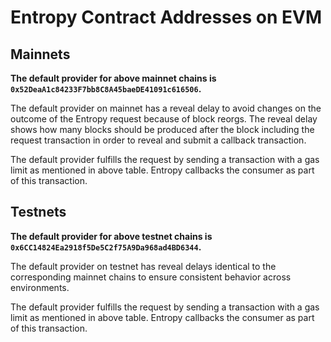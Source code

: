 
# Entropy Contract Addresses on EVM

## Mainnets

<EntropyDeployments
  networkName="mainnet"
  url={FORTUNA_API_URLS.MAINNET}
  showReveal={true}
/>

**The default provider for above mainnet chains is `0x52DeaA1c84233F7bb8C8A45baeDE41091c616506`.**

The default provider on mainnet has a reveal delay to avoid changes on the outcome of the Entropy request because of block reorgs.
The reveal delay shows how many blocks should be produced after the block including the request transaction in order to reveal and submit a callback transaction.

The default provider fulfills the request by sending a transaction with a gas limit as mentioned in above table. Entropy callbacks the consumer as part of this transaction.

## Testnets

<EntropyDeployments
  networkName="testnet"
  url={FORTUNA_API_URLS.TESTNET}
  showReveal={true}
/>

**The default provider for above testnet chains is `0x6CC14824Ea2918f5De5C2f75A9Da968ad4BD6344`.**

The default provider on testnet has reveal delays identical to the corresponding mainnet chains to ensure consistent behavior across environments.

The default provider fulfills the request by sending a transaction with a gas limit as mentioned in above table. Entropy callbacks the consumer as part of this transaction.
